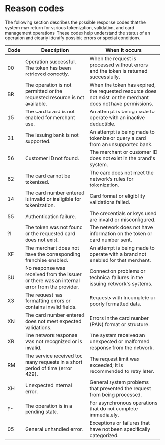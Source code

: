 # Reason codes

The following section describes the possible response codes that the system may return for various tokenization, validation, and card management operations. These codes help understand the status of an operation and clearly identify possible errors or special conditions.

| Code   | Description                                                                                      | When it occurs                                                                                                |
|--------|--------------------------------------------------------------------------------------------------|---------------------------------------------------------------------------------------------------------------|
| 00     | Operation successful. The token has been retrieved correctly.                                    | When the request is processed without errors and the token is returned successfully.                          |
| BR     | The operation is not permitted or the requested resource is not available.                       | When the token has expired, the requested resource does not exist, or the merchant does not have permissions. |
| 15     | The card brand is not enabled for merchant use.                                                  | An attempt is being made to operate with an inactive deductible.                                              |
| 31     | The issuing bank is not supported.                                                               | An attempt is being made to tokenize or query a card from an unsupported bank.                                |
| 56     | Customer ID not found.                                                                           | The merchant or customer ID does not exist in the brand's system.                                             |
| 62     | The card cannot be tokenized.                                                                    | The card does not meet the network's rules for tokenization.                                                  |
| 14     | The card number entered is invalid or ineligible for tokenization.                               | Card format or eligibility validations failed.                                                                |
| 55     | Authentication failure.                                                                          | The credentials or keys used are invalid or misconfigured.                                                    |
| ?I     | The token was not found or the requested card does not exist.                                    | The network does not have information on the token or card number sent.                                       |
| XF     | The merchant does not have the corresponding franchise enabled.                                  | An attempt is being made to operate with a brand not enabled for that merchant.                               |
| SU     | No response was received from the issuer or there was an internal error from the provider.       | Connection problems or technical failures in the issuing network's systems.                                   |
| X3     | The request has formatting errors or contains invalid fields.                                    | Requests with incomplete or poorly formatted data.                                                            |
| XN     | The card number entered does not meet expected validations.                                      | Errors in the card number (PAN) format or structure.                                                          |
| XR     | The network response was not recognized or is invalid.                                           | The system received an unexpected or malformed response from the network.                                     |
| RM     | The service received too many requests in a short period of time (error 429).                    | The request limit was exceeded; it is recommended to retry later.                                             |
| XH     | Unexpected internal error.                                                                       | General system problems that prevented the request from being processed.                                      |
| ?-     | The operation is in a pending state.                                                             | For asynchronous operations that do not complete immediately.                                                 |
| 05     | General unhandled error.                                                                         | Exceptions or failures that have not been specifically categorized.                                           |